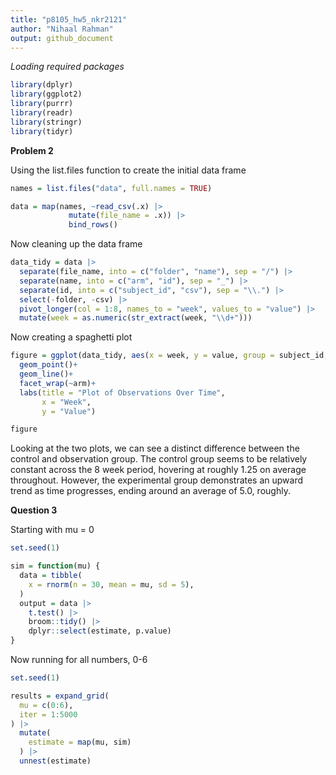 ```yaml
---
title: "p8105_hw5_nkr2121"
author: "Nihaal Rahman"
output: github_document
---
```


*Loading required packages*
```r
library(dplyr)
library(ggplot2)
library(purrr)
library(readr)
library(stringr)
library(tidyr)
```

**Problem 2**

Using the list.files function to create the initial data frame
```r
names = list.files("data", full.names = TRUE)

data = map(names, ~read_csv(.x) |> 
             mutate(file_name = .x)) |>
             bind_rows()
```

Now cleaning up the data frame
```r
data_tidy = data |>
  separate(file_name, into = c("folder", "name"), sep = "/") |> 
  separate(name, into = c("arm", "id"), sep = "_") |> 
  separate(id, into = c("subject_id", "csv"), sep = "\\.") |> 
  select(-folder, -csv) |>
  pivot_longer(col = 1:8, names_to = "week", values_to = "value") |> 
  mutate(week = as.numeric(str_extract(week, "\\d+")))
```

Now creating a spaghetti plot
```r
figure = ggplot(data_tidy, aes(x = week, y = value, group = subject_id, color = subject_id))+
  geom_point()+
  geom_line()+
  facet_wrap(~arm)+
  labs(title = "Plot of Observations Over Time",
       x = "Week",
       y = "Value")

figure
```

Looking at the two plots, we can see a distinct difference between the control and observation group. The control group seems to be relatively constant across the 8 week period, hovering at roughly 1.25 on average throughout. However, the experimental group demonstrates an upward trend as time progresses, ending around an average of 5.0, roughly. 

**Question 3**

Starting with mu = 0
```r
set.seed(1)

sim = function(mu) {
  data = tibble(
    x = rnorm(n = 30, mean = mu, sd = 5),
  )
  output = data |>
    t.test() |>
    broom::tidy() |>
    dplyr::select(estimate, p.value) 
}
```

Now running for all numbers, 0-6
```r
set.seed(1)

results = expand_grid(
  mu = c(0:6),
  iter = 1:5000
) |> 
  mutate(
    estimate = map(mu, sim)
  ) |> 
  unnest(estimate)
```



